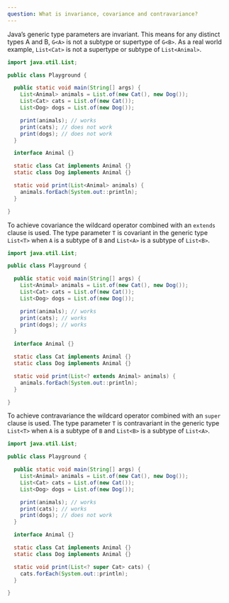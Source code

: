 ```yaml
---
question: What is invariance, covariance and contravariance?
---
```


Java’s generic type parameters are invariant. This means for any distinct types
A and B, `G<A>` is not a subtype or supertype of `G<B>`. As a real world
example, `List<Cat>` is not a supertype or subtype of `List<Animal>`.

```java
import java.util.List;

public class Playground {

  public static void main(String[] args) {
    List<Animal> animals = List.of(new Cat(), new Dog());
    List<Cat> cats = List.of(new Cat());
    List<Dog> dogs = List.of(new Dog());

    print(animals); // works
    print(cats); // does not work
    print(dogs); // does not work
  }

  interface Animal {}

  static class Cat implements Animal {}
  static class Dog implements Animal {}

  static void print(List<Animal> animals) {
    animals.forEach(System.out::println);
  }

}
```

To achieve covariance the wildcard operator combined with an `extends` clause is
used. The type parameter `T` is covariant in the generic type `List<T>` when `A`
is a subtype of `B` and `List<A>` is a subtype of `List<B>`.

```java
import java.util.List;

public class Playground {

  public static void main(String[] args) {
    List<Animal> animals = List.of(new Cat(), new Dog());
    List<Cat> cats = List.of(new Cat());
    List<Dog> dogs = List.of(new Dog());

    print(animals); // works
    print(cats); // works
    print(dogs); // works
  }

  interface Animal {}

  static class Cat implements Animal {}
  static class Dog implements Animal {}

  static void print(List<? extends Animal> animals) {
    animals.forEach(System.out::println);
  }

}
```

To achieve contravariance the wildcard operator combined with an `super` clause
is used. The type parameter `T` is contravariant in the generic type `List<T>`
when `A` is a subtype of `B` and `List<B>` is a subtype of `List<A>`.

```java
import java.util.List;

public class Playground {

  public static void main(String[] args) {
    List<Animal> animals = List.of(new Cat(), new Dog());
    List<Cat> cats = List.of(new Cat());
    List<Dog> dogs = List.of(new Dog());

    print(animals); // works
    print(cats); // works
    print(dogs); // does not work
  }

  interface Animal {}

  static class Cat implements Animal {}
  static class Dog implements Animal {}

  static void print(List<? super Cat> cats) {
    cats.forEach(System.out::println);
  }

}
```
